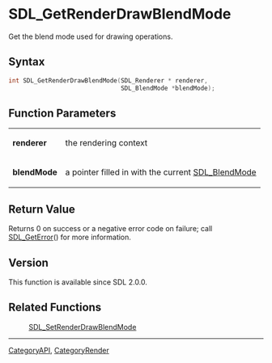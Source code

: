 = SDL_GetRenderDrawBlendMode =

Get the blend mode used for drawing operations.

== Syntax ==

<syntaxhighlight lang='c'>
int SDL_GetRenderDrawBlendMode(SDL_Renderer * renderer,
                               SDL_BlendMode *blendMode);
</syntaxhighlight>

== Function Parameters ==

{|
|'''renderer'''
|the rendering context
|-
|'''blendMode'''
|a pointer filled in with the current [[SDL_BlendMode]]
|}

== Return Value ==

Returns 0 on success or a negative error code on failure; call
[[SDL_GetError]]() for more information.

== Version ==

This function is available since SDL 2.0.0.

== Related Functions ==

:[[SDL_SetRenderDrawBlendMode]]

----
[[CategoryAPI]], [[CategoryRender]]


